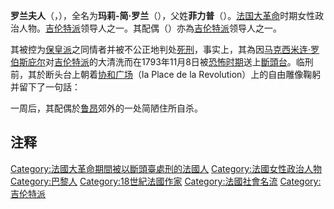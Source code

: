 {{noteTA
|G1=People
}}
{{request translation|en}}
{{otheruses|羅蘭}}
{{Infobox person
| name = 瑪莉-簡·羅蘭<br>{{lang|fr|Marie-Jeanne Phlippon Roland}}
| image = Madame_Roland.png
| caption = 罗兰夫人
| birth_name = Marie-Jeanne Phlippon
| birth_date = {{Birth date|1754|03|17|mf=yes}}
| birth_place = {{flag|Kingdom of France}}[[巴黎|巴黎]]
| death_date = {{Death date and age|1793|11|08|1754|03|17|mf=yes}}
| death_place = {{FRA-1792}}[[巴黎|巴黎]]
| death_cause = [[恐怖时期_(法国大革命)|恐怖时期]]時期被送上[[斷頭臺|斷頭臺]]
| resting_place_coordinates = <!-- {{coord|LAT|LONG|display=inline,title}} -->
| residence = {{flag|France|1790}}[[巴黎|巴黎]]<br>{{flag|France|1790}}[[里昂|里昂]]
| nationality = {{FRA-1792}}
| ethnicity = [[法兰西人|法兰西人]]
| citizenship = {{flag|France|1790}}
| other_names = 罗兰夫人（Madame Roland）
| known_for = 
| education = 
| alma_mater = 
| employer = 
| occupation = 
| years_active = 
| home_town = 
| salary = 
| networth = 
| height = 
| weight = 
| title = 
| term = 
| predecessor = 
| successor = 
| party = [[吉伦特派|吉伦特派]]
| opponents = [[马克西米连·罗伯斯庇尔|马克西米连·罗伯斯庇尔]]
| boards = 
| religion = 
| spouse = {{le|让-马利·罗兰|Jean-Marie Roland de la Platière}}
| partner = 
| children = 
| parents = 
| relations = 
| callsign = 
| awards = 
| signature = 
| website = 
| footnotes = 
}}
'''罗兰夫人'''（{{lang-fr|Madame Roland}}，{{bd|1754年|3月17日|1793年|11月8日|CatIdx=Roland}}），全名为'''玛莉-简·罗兰'''（{{lang-fr|Marie-Jeanne Roland de la Platiere}}），父姓'''菲力普'''（{{Lang|fr|Phlipon}}）。[[法国大革命|法国大革命]]时期女性政治人物。[[吉伦特派|吉伦特派]]领导人之一。其配偶{{le|讓－馬利·羅蘭|Jean-Marie Roland de la Platière}}（{{Lang|fr|Jean-Marie Roland, vicomte de la Platière}}）亦為[[吉伦特派|吉伦特派]]领导人之一。

其被控为[[保皇派|保皇派]]之同情者并被不公正地判处[[死刑|死刑]]，事实上，其為因[[马克西米连·罗伯斯庇尔|马克西米连·罗伯斯庇尔]]对[[吉伦特派|吉伦特派]]的大清洗而在1793年11月8日被[[恐怖时期_(法国大革命)|恐怖时期]]送上[[斷頭台|斷頭台]]。临刑前，其於断头台上朝着[[协和广场|协和广场]]（la Place de la Revolution）上的自由雕像鞠躬并留下了一句話：

{{Cquote 2|自由自由，天下古今几多之罪恶，假汝之名以行！<ref>原文{{lang|fr|''“Ô Liberté, que de crimes on commet en ton nom ! ”''}}，[[梁启超|梁启超]]《近世第一女杰罗兰夫人传》译文。[[英国|英国]]小说家[[查尔斯·狄更斯|狄更斯]]在《[[双城记|双城记]]》中亦有提及。</ref>}}

一周后，其配偶於[[鲁昂|鲁昂]]郊外的一处简陋住所自杀。

== 注释 ==
{{reflist|30em}}

{{wikiquote}}
{{法国大革命}}
{{Authority control}}
{{DEFAULTSORT:Roland, Madame}}
[[Category:法國大革命期間被以斷頭臺處刑的法國人|Category:法國大革命期間被以斷頭臺處刑的法國人]]
[[Category:法國女性政治人物|Category:法國女性政治人物]]
[[Category:巴黎人|Category:巴黎人]]
[[Category:18世紀法國作家|Category:18世紀法國作家]]
[[Category:法國社會名流|Category:法國社會名流]]
[[Category:吉伦特派|Category:吉伦特派]]